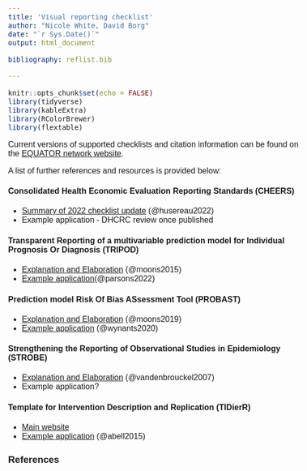 ```yaml
---
title: 'Visual reporting checklist'
author: "Nicole White, David Borg"
date: "`r Sys.Date()`"
output: html_document

bibliography: reflist.bib

---
```


<style type="text/css">
body{
font-size: 12pt;
font-family: "Arial";
.basic-styling td,
.basic-styling th {
border: 1px solid #999;
padding: 0.5rem;

}
</style>





```r
knitr::opts_chunk$set(echo = FALSE)
library(tidyverse)
library(kableExtra)
library(RColorBrewer)
library(flextable)
```

Current versions of supported checklists and citation information can be found on the [EQUATOR network website](https://www.equator-network.org/reporting-guidelines/). 

A list of further references and resources is provided below:

#### Consolidated Health Economic Evaluation Reporting Standards (CHEERS)

* [Summary of 2022 checklist update](https://bmcmedicine.biomedcentral.com/articles/10.1186/s12916-021-02204-0) (@husereau2022)
* Example application - DHCRC review once published

#### Transparent Reporting of a multivariable prediction model for Individual Prognosis Or Diagnosis (TRIPOD)

* [Explanation and Elaboration](https://www.acpjournals.org/doi/10.7326/M14-0698) (@moons2015)
* [Example application](https://www.karger.com/Article/PDF/525727)(@parsons2022)

#### Prediction model Risk Of Bias ASsessment Tool (PROBAST)

* [Explanation and Elaboration](https://pubmed.ncbi.nlm.nih.gov/30596876/) (@moons2019)
* [Example application](https://www.bmj.com/content/369/bmj.m1328) (@wynants2020)


#### Strengthening the Reporting of Observational Studies in Epidemiology (STROBE)

* [Explanation and Elaboration](https://journals.plos.org/plosmedicine/article?id=10.1371/journal.pmed.0040297) (@vandenbrouckel2007)
* Example application?

#### Template for Intervention Description and Replication (TIDierR)

* [Main website](http://www.tidierguide.org/)
* [Example application](https://www.ahajournals.org/doi/10.1161/CIRCOUTCOMES.114.001381) (@abell2015)

### References

